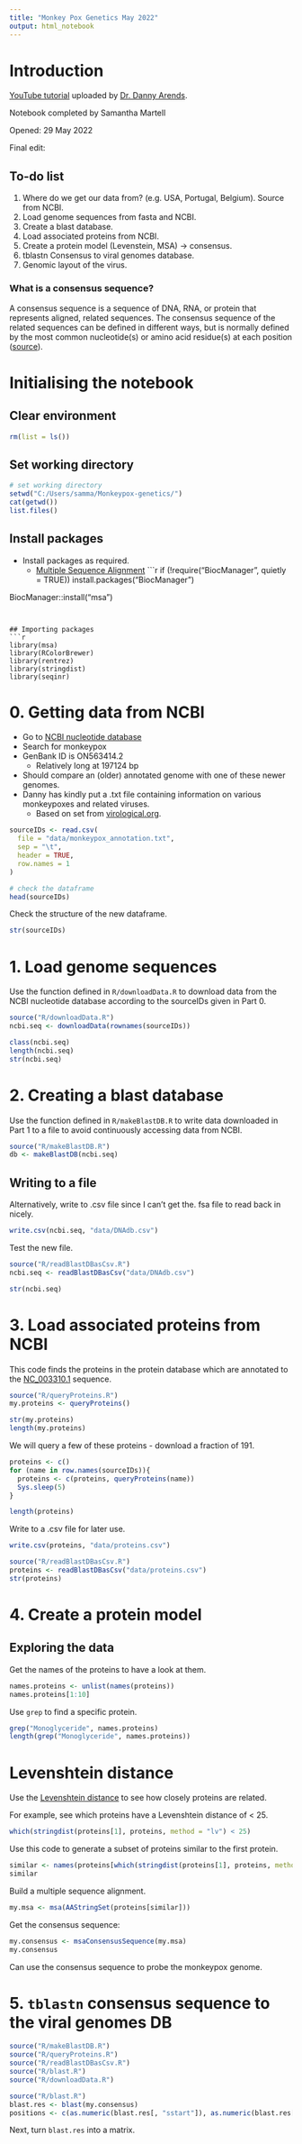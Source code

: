 ```yaml
---
title: "Monkey Pox Genetics May 2022"
output: html_notebook
---
```

# Introduction
[YouTube tutorial](https://www.youtube.com/watch?v=qhLSfx_wpeA) uploaded by [Dr. Danny Arends](https://dannyarends.nl/?).

Notebook completed by Samantha Martell

Opened: 29 May 2022

Final edit: 

## To-do list
1. Where do we get our data from? (e.g. USA, Portugal, Belgium). Source from NCBI. 
2. Load genome sequences from fasta and NCBI.
3. Create a blast database.
4. Load associated proteins from NCBI.
5. Create a protein model (Levenstein, MSA) -> consensus.
6. tblastn Consensus to viral genomes database.
7. Genomic layout of the virus.

### What is a consensus sequence?
A consensus sequence is a sequence of DNA, RNA, or protein that represents aligned, related sequences. The consensus sequence of the related sequences can be defined in different ways, but is normally defined by the most common nucleotide(s) or amino acid residue(s) at each position ([source](https://en.wikipedia.org/wiki/Consensus_sequence)).

# Initialising the notebook {.tabset}
## Clear environment
```r
rm(list = ls())
```

## Set working directory
```r
# set working directory
setwd("C:/Users/samma/Monkeypox-genetics/")
cat(getwd())
list.files()
```
## Install packages
* Install packages as required. 
  * [Multiple Sequence Alignment](https://bioconductor.org/packages/release/bioc/html/msa.html)
```r
if (!require("BiocManager", quietly = TRUE))
    install.packages("BiocManager")

BiocManager::install("msa")
```


## Importing packages
```r
library(msa)
library(RColorBrewer)
library(rentrez)
library(stringdist)
library(seqinr)
```

# 0. Getting data from NCBI
* Go to [NCBI nucleotide database](https://www.ncbi.nlm.nih.gov/nuccore)
* Search for monkeypox
* GenBank ID is ON563414.2
  * Relatively long at 197124 bp
* Should compare an (older) annotated genome with one of these newer genomes. 
* Danny has kindly put a .txt file containing information on various monkeypoxes and related viruses.
  * Based on set from [virological.org](https://virological.org/).
  
```r
sourceIDs <- read.csv(
  file = "data/monkeypox_annotation.txt", 
  sep = "\t", 
  header = TRUE, 
  row.names = 1
)

# check the dataframe
head(sourceIDs)
```
Check the structure of the new dataframe. 
```r
str(sourceIDs)
```

  
# 1. Load genome sequences
Use the function defined in `R/downloadData.R` to download data from the NCBI nucleotide database according to the sourceIDs given in Part 0.

```r
source("R/downloadData.R")
ncbi.seq <- downloadData(rownames(sourceIDs))
```

```r
class(ncbi.seq)
length(ncbi.seq)
str(ncbi.seq)
```

# 2. Creating a blast database
Use the function defined in `R/makeBlastDB.R` to write data downloaded in Part 1 to a file to avoid continuously accessing data from NCBI. 

```r
source("R/makeBlastDB.R")
db <- makeBlastDB(ncbi.seq)
```

## Writing to a file
Alternatively, write to .csv file since I can't get the. fsa file to read back in nicely. 
```r
write.csv(ncbi.seq, "data/DNAdb.csv")
```

Test the new file.
```r
source("R/readBlastDBasCsv.R")
ncbi.seq <- readBlastDBasCsv("data/DNAdb.csv")
```

```r
str(ncbi.seq)
```

# 3. Load associated proteins from NCBI
This code finds the proteins in the protein database which are annotated to the [NC_003310.1](https://www.ncbi.nlm.nih.gov/nuccore/NC_003310.1/) sequence. 

```r
source("R/queryProteins.R")
my.proteins <- queryProteins()
```

```r
str(my.proteins)
length(my.proteins)
```

We will query a few of these proteins - download a fraction of 191.  
```r
proteins <- c()
for (name in row.names(sourceIDs)){
  proteins <- c(proteins, queryProteins(name))
  Sys.sleep(5)
}
```

```r
length(proteins)
```

Write to a .csv file for later use.
```r
write.csv(proteins, "data/proteins.csv")
```
```r
source("R/readBlastDBasCsv.R")
proteins <- readBlastDBasCsv("data/proteins.csv")
str(proteins)
```

# 4. Create a protein model
## Exploring the data
Get the names of the proteins to have a look at them. 
```r
names.proteins <- unlist(names(proteins))
names.proteins[1:10]
```

Use `grep` to find a specific protein. 
```r
grep("Monoglyceride", names.proteins)
length(grep("Monoglyceride", names.proteins))
```

# Levenshtein  distance
Use the [Levenshtein distance](https://en.wikipedia.org/wiki/Levenshtein_distance) to see how closely proteins are related.

For example, see which proteins have a Levenshtein distance of < 25. 
```r
which(stringdist(proteins[1], proteins, method = "lv") < 25)
```

Use this code to generate a subset of proteins similar to the first protein. 
```r
similar <- names(proteins[which(stringdist(proteins[1], proteins, method = "lv") < 15)])
similar
```

Build a multiple sequence alignment.
```r
my.msa <- msa(AAStringSet(proteins[similar]))
```

Get the consensus sequence:
```r
my.consensus <- msaConsensusSequence(my.msa)
my.consensus
```

Can use the consensus sequence to probe the monkeypox genome. 

# 5. `tblastn` consensus sequence to the viral genomes DB
```r
source("R/makeBlastDB.R")
source("R/queryProteins.R")
source("R/readBlastDBasCsv.R")
source("R/blast.R")
source("R/downloadData.R")

```

```r
source("R/blast.R")
blast.res <- blast(my.consensus)
positions <- c(as.numeric(blast.res[, "sstart"]), as.numeric(blast.res[, "send"]))

```

Next, turn `blast.res` into a matrix. 


